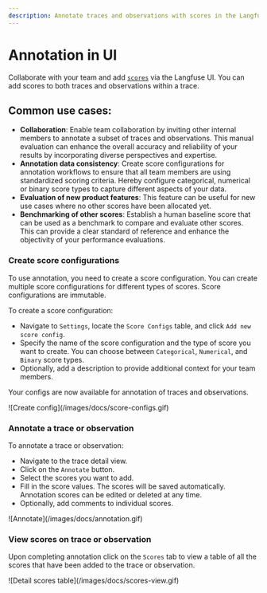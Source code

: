 ```yaml
---
description: Annotate traces and observations with scores in the Langfuse UI to record human-in-the-loop evaluations.
---
```


# Annotation in UI

Collaborate with your team and add [`scores`](/docs/scores) via the Langfuse UI. You can add scores to both traces and observations within a trace.

## Common use cases:

- **Collaboration**: Enable team collaboration by inviting other internal members to annotate a subset of traces and observations. This manual evaluation can enhance the overall accuracy and reliability of your results by incorporating diverse perspectives and expertise.
- **Annotation data consistency**: Create score configurations for annotation workflows to ensure that all team members are using standardized scoring criteria. Hereby configure categorical, numerical or binary score types to capture different aspects of your data.
- **Evaluation of new product features**: This feature can be useful for new use cases where no other scores have been allocated yet.
- **Benchmarking of other scores**: Establish a human baseline score that can be used as a benchmark to compare and evaluate other scores. This can provide a clear standard of reference and enhance the objectivity of your performance evaluations.

<Steps>

### Create score configurations

To use annotation, you need to create a score configuration. You can create multiple score configurations for different types of scores. Score configurations are immutable.  

To create a score configuration:
- Navigate to `Settings`, locate the `Score Configs` table, and click `Add new score config`. 
- Specify the name of the score configuration and the type of score you want to create. You can choose between `Categorical`, `Numerical`, and `Binary` score types.
- Optionally, add a description to provide additional context for your team members.

Your configs are now available for annotation of traces and observations.

<Frame border>![Create config](/images/docs/score-configs.gif)</Frame>

### Annotate a trace or observation 

To annotate a trace or observation:
- Navigate to the trace detail view.
- Click on the `Annotate` button.
- Select the scores you want to add. 
- Fill in the score values. The scores will be saved automatically. Annotation scores can be edited or deleted at any time.
- Optionally, add comments to individual scores. 

<Frame border>![Annotate](/images/docs/annotation.gif)</Frame>

### View scores on trace or observation

Upon completing annotation click on the `Scores` tab to view a table of all the scores that have been added to the trace or observation.

<Frame border>
  ![Detail scores table](/images/docs/scores-view.gif)
</Frame>

</Steps>